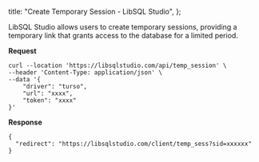 
  title: "Create Temporary Session - LibSQL Studio",
};

<DocContent title="Temporary Session" group="Integration">

LibSQL Studio allows users to create temporary sessions, providing a temporary link that grants access to the database for a limited period.

**Request**

```
curl --location 'https://libsqlstudio.com/api/temp_session' \
--header 'Content-Type: application/json' \
--data '{
    "driver": "turso",
    "url": "xxxx",
    "token": "xxxx"
}'
```

**Response**

```
{
  "redirect": "https://libsqlstudio.com/client/temp_sess?sid=xxxxxx"
}
```

</DocContent>

